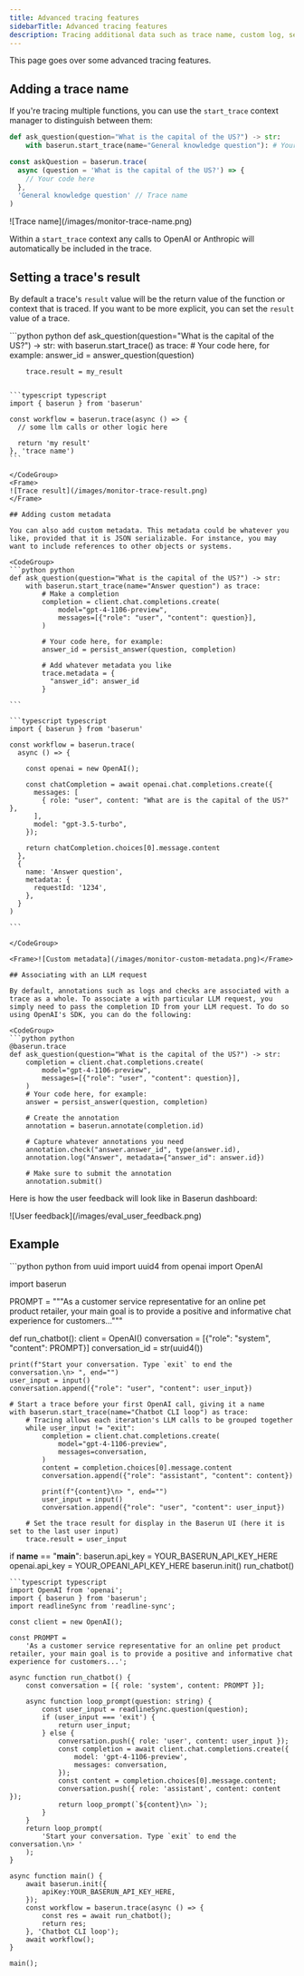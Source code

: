 ```yaml
---
title: Advanced tracing features
sidebarTitle: Advanced tracing features
description: Tracing additional data such as trace name, custom log, session ID, etc
---
```


This page goes over some advanced tracing features.

## Adding a trace name

If you're tracing multiple functions, you can use the `start_trace` context manager to distinguish between them:

<CodeGroup>

```python python
def ask_question(question="What is the capital of the US?") -> str:
    with baserun.start_trace(name="General knowledge question"): # Your code here
```

```typescript typescript
const askQuestion = baserun.trace(
  async (question = 'What is the capital of the US?') => {
    // Your code here
  },
  'General knowledge question' // Trace name
)
```

</CodeGroup>
<Frame>
![Trace name](/images/monitor-trace-name.png)
</Frame>

Within a `start_trace` context any calls to OpenAI or Anthropic will automatically be included in the trace.

## Setting a trace's result

By default a trace's `result` value will be the return value of the function or context that is traced. If you want to be more explicit, you can set the `result` value of a trace.

<CodeGroup>
```python python
def ask_question(question="What is the capital of the US?") -> str:
    with baserun.start_trace() as trace:
        # Your code here, for example:
        answer_id = answer_question(question)

        trace.result = my_result
````

```typescript typescript
import { baserun } from 'baserun'

const workflow = baserun.trace(async () => {
  // some llm calls or other logic here

  return 'my result'
}, 'trace name')
```

</CodeGroup>
<Frame>
![Trace result](/images/monitor-trace-result.png)
</Frame>

## Adding custom metadata

You can also add custom metadata. This metadata could be whatever you like, provided that it is JSON serializable. For instance, you may want to include references to other objects or systems.

<CodeGroup>
```python python
def ask_question(question="What is the capital of the US?") -> str:
    with baserun.start_trace(name="Answer question") as trace:
        # Make a completion
        completion = client.chat.completions.create(
            model="gpt-4-1106-preview",
            messages=[{"role": "user", "content": question}],
        )

        # Your code here, for example:
        answer_id = persist_answer(question, completion)

        # Add whatever metadata you like
        trace.metadata = {
          "answer_id": answer_id
        }

```

```typescript typescript
import { baserun } from 'baserun'

const workflow = baserun.trace(
  async () => {
    
    const openai = new OpenAI();

    const chatCompletion = await openai.chat.completions.create({
      messages: [
        { role: "user", content: "What are is the capital of the US?" },
      ],
      model: "gpt-3.5-turbo",
    });

    return chatCompletion.choices[0].message.content
  },
  {
    name: 'Answer question',
    metadata: {
      requestId: '1234',
    },
  }
)

```

</CodeGroup>

<Frame>![Custom metadata](/images/monitor-custom-metadata.png)</Frame>

## Associating with an LLM request

By default, annotations such as logs and checks are associated with a trace as a whole. To associate a with particular LLM request, you simply need to pass the completion ID from your LLM request. To do so using OpenAI's SDK, you can do the following:

<CodeGroup>
```python python
@baserun.trace
def ask_question(question="What is the capital of the US?") -> str:
    completion = client.chat.completions.create(
        model="gpt-4-1106-preview",
        messages=[{"role": "user", "content": question}],
    )
    # Your code here, for example:
    answer = persist_answer(question, completion)

    # Create the annotation
    annotation = baserun.annotate(completion.id)

    # Capture whatever annotations you need
    annotation.check("answer.answer_id", type(answer.id), 
    annotation.log("Answer", metadata={"answer_id": answer.id})

    # Make sure to submit the annotation
    annotation.submit()
````

</CodeGroup>

Here is how the user feedback will look like in Baserun dashboard:
<Frame>
![User feedback](/images/eval_user_feedback.png)
</Frame>

## Example
<CodeGroup>
```python python
from uuid import uuid4
from openai import OpenAI

import baserun

PROMPT = """As a customer service representative for an online pet product retailer, your main goal is to
provide a positive and informative chat experience for customers..."""


def run_chatbot():
    client = OpenAI()
    conversation = [{"role": "system", "content": PROMPT}]
    conversation_id = str(uuid4())

    print(f"Start your conversation. Type `exit` to end the conversation.\n> ", end="")
    user_input = input()
    conversation.append({"role": "user", "content": user_input})

    # Start a trace before your first OpenAI call, giving it a name
    with baserun.start_trace(name="Chatbot CLI loop") as trace:
        # Tracing allows each iteration's LLM calls to be grouped together
        while user_input != "exit":
            completion = client.chat.completions.create(
                model="gpt-4-1106-preview",
                messages=conversation,
            )
            content = completion.choices[0].message.content
            conversation.append({"role": "assistant", "content": content})

            print(f"{content}\n> ", end="")
            user_input = input()
            conversation.append({"role": "user", "content": user_input})

        # Set the trace result for display in the Baserun UI (here it is set to the last user input)
        trace.result = user_input

if __name__ == "__main__":
    baserun.api_key = YOUR_BASERUN_API_KEY_HERE
    openai.api_key = YOUR_OPEANI_API_KEY_HERE
    baserun.init()
    run_chatbot()
````
```typescript typescript
import OpenAI from 'openai';
import { baserun } from 'baserun';
import readlineSync from 'readline-sync';

const client = new OpenAI();

const PROMPT =
	'As a customer service representative for an online pet product retailer, your main goal is to provide a positive and informative chat experience for customers...';

async function run_chatbot() {
	const conversation = [{ role: 'system', content: PROMPT }];

	async function loop_prompt(question: string) {
		const user_input = readlineSync.question(question);
		if (user_input === 'exit') {
			return user_input;
		} else {
			conversation.push({ role: 'user', content: user_input });
			const completion = await client.chat.completions.create({
				model: 'gpt-4-1106-preview',
				messages: conversation,
			});
			const content = completion.choices[0].message.content;
			conversation.push({ role: 'assistant', content: content });
			return loop_prompt(`${content}\n> `);
		}
	}
	return loop_prompt(
		'Start your conversation. Type `exit` to end the conversation.\n> '
	);
}

async function main() {
	await baserun.init({
		apiKey:YOUR_BASERUN_API_KEY_HERE,
	});
	const workflow = baserun.trace(async () => {
		const res = await run_chatbot();
		return res;
	}, 'Chatbot CLI loop');
	await workflow();
}

main();
````


</CodeGroup>

